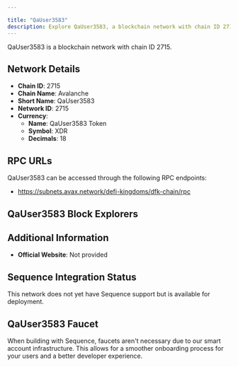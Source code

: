 ```yaml
---

title: "QaUser3583"
description: Explore QaUser3583, a blockchain network with chain ID 2715. Learn about its native currency, QaUser3583 Token, and how to interact with the network.
---
```




QaUser3583 is a blockchain network with chain ID 2715.

## Network Details

- **Chain ID**: 2715
- **Chain Name**: Avalanche
- **Short Name**: QaUser3583
- **Network ID**: 2715
- **Currency**: 
  - **Name**: QaUser3583 Token
  - **Symbol**: XDR
  - **Decimals**: 18

## RPC URLs

QaUser3583 can be accessed through the following RPC endpoints:

- https://subnets.avax.network/defi-kingdoms/dfk-chain/rpc

## QaUser3583 Block Explorers



## Additional Information

- **Official Website**: Not provided

## Sequence Integration Status

This network does not yet have Sequence support but is available for deployment.

## QaUser3583 Faucet

When building with Sequence, faucets aren't necessary due to our smart account infrastructure. This allows for a smoother onboarding process for your users and a better developer experience.
